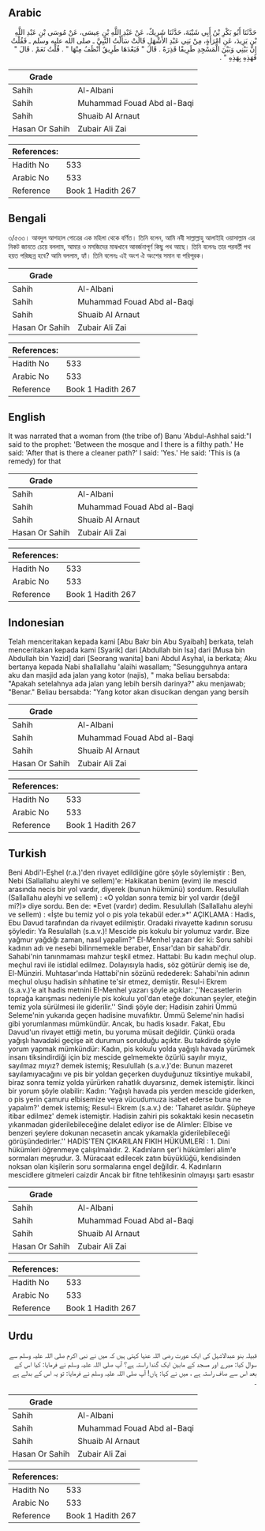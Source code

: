 ## Arabic


<div dir="rtl" lang="ar" style={{fontSize:'larger',backgroundColor:'#f8f9fa',padding:20}}>
حَدَّثَنَا أَبُو بَكْرِ بْنُ أَبِي شَيْبَةَ، حَدَّثَنَا شَرِيكٌ، عَنْ عَبْدِ اللَّهِ بْنِ عِيسَى، عَنْ مُوسَى بْنِ عَبْدِ اللَّهِ بْنِ يَزِيدَ، عَنِ امْرَأَةٍ، مِنْ بَنِي عَبْدِ الأَشْهَلِ قَالَتْ سَأَلْتُ النَّبِيَّ ـ صلى الله عليه وسلم ـ فَقُلْتُ إِنَّ بَيْنِي وَبَيْنَ الْمَسْجِدِ طَرِيقًا قَذِرَةً ‏.‏ قَالَ ‏"‏ فَبَعْدَهَا طَرِيقٌ أَنْظَفُ مِنْهَا ‏"‏ ‏.‏ قُلْتُ نَعَمْ ‏.‏ قَالَ ‏"‏ فَهَذِهِ بِهَذِهِ ‏"‏ ‏.‏
</div>
<div style={{backgroundColor:'#f8f9fa',padding:20, marginBottom: 10}}><table> <thead> <tr> <th>Grade</th> <th></th> </tr> </thead> <tbody> <tr><td>Sahih</td><td>Al-Albani</td></tr><tr><td>Sahih</td><td>Muhammad Fouad Abd al-Baqi</td></tr><tr><td>Sahih</td><td>Shuaib Al Arnaut</td></tr><tr><td>Hasan Or Sahih</td><td>Zubair Ali Zai</td></tr></tbody></table><table> <thead> <tr> <th>References:</th> <th></th> </tr> </thead> <tbody><tr><td>Hadith No</td><td>533</td></tr><tr><td>Arabic No</td><td>533</td></tr><tr><td>Reference</td><td>Book 1 Hadith 267</td></tr></tbody></table></div>

## Bengali


<div dir="ltr" lang="bn" style={{fontSize:'larger',backgroundColor:'#f8f9fa',padding:20}}>
৩/৫৩৩। আবদুল আশহাল গোত্রের এক মহিলা থেকে বর্ণিত। তিনি বলেন, আমি নবী সাল্লাল্লাহু আলাইহি ওয়াসাল্লাম এর নিকট জানতে চেয়ে বললাম, আমার ও মসজিদের মাঝখানে আবর্জনাপূর্ণ কিছু পথ আছে। তিনি বলেনঃ তার পরবর্তী পথ হয়ত পরিচ্ছন্ন হবে? আমি বললাম, হ্যাঁ। তিনি বলেনঃ এই অংশ ঐ অংশের সমান বা পরিপূরক।
</div>
<div style={{backgroundColor:'#f8f9fa',padding:20, marginBottom: 10}}><table> <thead> <tr> <th>Grade</th> <th></th> </tr> </thead> <tbody> <tr><td>Sahih</td><td>Al-Albani</td></tr><tr><td>Sahih</td><td>Muhammad Fouad Abd al-Baqi</td></tr><tr><td>Sahih</td><td>Shuaib Al Arnaut</td></tr><tr><td>Hasan Or Sahih</td><td>Zubair Ali Zai</td></tr></tbody></table><table> <thead> <tr> <th>References:</th> <th></th> </tr> </thead> <tbody><tr><td>Hadith No</td><td>533</td></tr><tr><td>Arabic No</td><td>533</td></tr><tr><td>Reference</td><td>Book 1 Hadith 267</td></tr></tbody></table></div>

## English


<div dir="ltr" lang="en" style={{fontSize:'larger',backgroundColor:'#f8f9fa',padding:20}}>
It was narrated that a woman from (the tribe of) Banu 'Abdul-Ashhal said:"I said to the prophet: 'Between the mosque and I there is a filthy path.' He said: 'After that is there a cleaner path?' I said: 'Yes.' He said: 'This is (a remedy) for that
</div>
<div style={{backgroundColor:'#f8f9fa',padding:20, marginBottom: 10}}><table> <thead> <tr> <th>Grade</th> <th></th> </tr> </thead> <tbody> <tr><td>Sahih</td><td>Al-Albani</td></tr><tr><td>Sahih</td><td>Muhammad Fouad Abd al-Baqi</td></tr><tr><td>Sahih</td><td>Shuaib Al Arnaut</td></tr><tr><td>Hasan Or Sahih</td><td>Zubair Ali Zai</td></tr></tbody></table><table> <thead> <tr> <th>References:</th> <th></th> </tr> </thead> <tbody><tr><td>Hadith No</td><td>533</td></tr><tr><td>Arabic No</td><td>533</td></tr><tr><td>Reference</td><td>Book 1 Hadith 267</td></tr></tbody></table></div>

## Indonesian


<div dir="ltr" lang="id" style={{fontSize:'larger',backgroundColor:'#f8f9fa',padding:20}}>
Telah menceritakan kepada kami [Abu Bakr bin Abu Syaibah] berkata, telah menceritakan kepada kami [Syarik] dari [Abdullah bin Isa] dari [Musa bin Abdullah bin Yazid] dari [Seorang wanita] bani Abdul Asyhal, ia berkata; Aku bertanya kepada Nabi shallallahu 'alaihi wasallam; "Sesungguhnya antara aku dan masjid ada jalan yang kotor (najis), " maka beliau bersabda: "Apakah setelahnya ada jalan yang lebih bersih darinya?" aku menjawab; "Benar." Beliau bersabda: "Yang kotor akan disucikan dengan yang bersih
</div>
<div style={{backgroundColor:'#f8f9fa',padding:20, marginBottom: 10}}><table> <thead> <tr> <th>Grade</th> <th></th> </tr> </thead> <tbody> <tr><td>Sahih</td><td>Al-Albani</td></tr><tr><td>Sahih</td><td>Muhammad Fouad Abd al-Baqi</td></tr><tr><td>Sahih</td><td>Shuaib Al Arnaut</td></tr><tr><td>Hasan Or Sahih</td><td>Zubair Ali Zai</td></tr></tbody></table><table> <thead> <tr> <th>References:</th> <th></th> </tr> </thead> <tbody><tr><td>Hadith No</td><td>533</td></tr><tr><td>Arabic No</td><td>533</td></tr><tr><td>Reference</td><td>Book 1 Hadith 267</td></tr></tbody></table></div>

## Turkish


<div dir="ltr" lang="tr" style={{fontSize:'larger',backgroundColor:'#f8f9fa',padding:20}}>
Beni Abdi'l-Eşhel (r.a.)'den rivayet edildiğine göre şöyle söylemiştir : Ben, Nebi (Sallallahu aleyhi ve sellem)'e: Hakikatan benim (evim) ile mescid arasında necis bir yol vardır, diyerek (bunun hükmünü) sordum. Resulullah (Sallallahu aleyhi ve sellem) : «O yoldan sonra temiz bir yol vardır (değil mi?)» diye sordu. Ben de: *Evet (vardır) dedim. Resulullah (Sallallahu aleyhi ve sellem) : «İşte bu temiz yol o pis yola tekabül eder.»*' AÇIKLAMA : Hadis, Ebu Davud tarafından da rivayet edilmiştir. Oradaki rivayette kadının sorusu şöyledir: Ya Resulallah (s.a.v.)! Mescide pis kokulu bir yolumuz vardır. Bize yağmur yağdığı zaman, nasıl yapalim?" El-Menhel yazarı der ki: Soru sahibi kadının adı ve nesebi bilinmemekle beraber, Ensar'dan bir sahabi'dir. Sahabi'nin tanınmaması mahzur teşkil etmez. Hattabi: Bu kadın meçhul olup. meçhul ravi ile istidlal edilmez. Dolayısıyla hadis, söz götürür demiş ise de, El-Münziri. Muhtasar'ında Hattabi'nin sözünü redederek: Sahabi'nin adının meçhul oluşu hadisin sıhhatine te'sir etmez, demiştir. Resul-i Ekrem (s.a.v.)'e ait hadis metnini EI-Menhel yazarı şöyle açıklar: ,''Necasetlerin toprağa karışması nedeniyle pis kokulu yol'dan eteğe dokunan şeyler, eteğin temiz yola sürülmesi ile giderilir.'' Sindi şöyle der: Hadisin zahiri Ümmü Seleme'nin yukarıda geçen hadisine muvafıktır. Ümmü Seleme'nin hadisi gibi yorumlanması mümkündür. Ancak, bu hadis kısadır. Fakat, Ebu Davud'un rivayet ettiği metin, bu yoruma müsait değildir. Çünkü orada yağışlı havadaki geçişe ait durumun sorulduğu açıktır. Bu takdirde şöyle yorum yapmak mümkündür: Kadın, pis kokulu yolda yağışlı havada yürümek insanı tiksindirdiği için biz mescide gelmemekte özürlü sayılır mıyız, sayılmaz mıyız? demek istemiş; Resulullah (s.a.v.)'de: Bunun mazeret sayılamıyacağını ve pis bir yoldan geçerken duyduğunuz tiksintiye mukabil, biraz sonra temiz yolda yürürken rahatlık duyarsınız, demek istemiştir. İkinci bir yorum şöyle olabilir: Kadın: 'Yağışlı havada pis yerden mescide giderken, o pis yerin çamuru elbisemize veya vücudumuza isabet ederse buna ne yapalım?' demek istemiş; Resul-i Ekrem (s.a.v.) de: 'Taharet asıldır. Şüpheye itibar edilmez' demek istemiştir. Hadisin zahiri pis sokaktaki kesin necasetin yıkanmadan giderilebileceğine delalet ediyor ise de Alimler: Elbise ve benzeri şeylere dokunan necasetin ancak yıkamakla giderilebileceği görüşündedirler.'' HADİS'TEN ÇIKARILAN FIKIH HÜKÜMLERİ : 1. Dini hükümleri öğrenmeye çalışılmalıdır. 2. Kadınların şer'i hükümleri alim'e sormaları meşrudur. 3. Müracaat edilecek zatın büyüklüğü, kendisinden noksan olan kişilerin soru sormalarına engel değildir. 4. Kadınların mescidlere gitmeleri caizdir Ancak bir fitne teh!ikesinin olmayışı şartı esastır
</div>
<div style={{backgroundColor:'#f8f9fa',padding:20, marginBottom: 10}}><table> <thead> <tr> <th>Grade</th> <th></th> </tr> </thead> <tbody> <tr><td>Sahih</td><td>Al-Albani</td></tr><tr><td>Sahih</td><td>Muhammad Fouad Abd al-Baqi</td></tr><tr><td>Sahih</td><td>Shuaib Al Arnaut</td></tr><tr><td>Hasan Or Sahih</td><td>Zubair Ali Zai</td></tr></tbody></table><table> <thead> <tr> <th>References:</th> <th></th> </tr> </thead> <tbody><tr><td>Hadith No</td><td>533</td></tr><tr><td>Arabic No</td><td>533</td></tr><tr><td>Reference</td><td>Book 1 Hadith 267</td></tr></tbody></table></div>

## Urdu


<div dir="rtl" lang="ur" style={{fontSize:'larger',backgroundColor:'#f8f9fa',padding:20}}>
قبیلہ بنو عبدالاشہل کی ایک عورت رضی اللہ عنہا کہتی ہیں کہ میں نے نبی اکرم صلی اللہ علیہ وسلم سے سوال کیا: میرے اور مسجد کے مابین ایک گندا راستہ ہے؟ آپ صلی اللہ علیہ وسلم نے فرمایا: کیا اس کے بعد اس سے صاف راستہ ہے ، میں نے کہا: ہاں! آپ صلی اللہ علیہ وسلم نے فرمایا: تو یہ اس کے بدلے ہے ۔
</div>
<div style={{backgroundColor:'#f8f9fa',padding:20, marginBottom: 10}}><table> <thead> <tr> <th>Grade</th> <th></th> </tr> </thead> <tbody> <tr><td>Sahih</td><td>Al-Albani</td></tr><tr><td>Sahih</td><td>Muhammad Fouad Abd al-Baqi</td></tr><tr><td>Sahih</td><td>Shuaib Al Arnaut</td></tr><tr><td>Hasan Or Sahih</td><td>Zubair Ali Zai</td></tr></tbody></table><table> <thead> <tr> <th>References:</th> <th></th> </tr> </thead> <tbody><tr><td>Hadith No</td><td>533</td></tr><tr><td>Arabic No</td><td>533</td></tr><tr><td>Reference</td><td>Book 1 Hadith 267</td></tr></tbody></table></div>